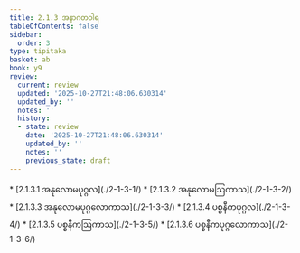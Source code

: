 ```yaml
---
title: 2.1.3 အနာဂတဝါရ
tableOfContents: false
sidebar:
  order: 3
type: tipitaka
basket: ab
book: y9
review:
  current: review
  updated: '2025-10-27T21:48:06.630314'
  updated_by: ''
  notes: ''
  history:
  - state: review
    date: '2025-10-27T21:48:06.630314'
    updated_by: ''
    notes: ''
    previous_state: draft
---
```



<ReviewStatus review={frontmatter.review} showDetails={true} />

<HypothesisAnnotation frontmatter={frontmatter} />

<DynamicBreadcrumb />



<TableOfContents book="y9" section="2.1.3">
* [2.1.3.1 အနုလောမပုဂ္ဂလ](./2-1-3-1/)
* [2.1.3.2 အနုလောမဩကာသ](./2-1-3-2/)
* [2.1.3.3 အနုလောမပုဂ္ဂလောကာသ](./2-1-3-3/)
* [2.1.3.4 ပစ္စနီကပုဂ္ဂလ](./2-1-3-4/)
* [2.1.3.5 ပစ္စနီကဩကာသ](./2-1-3-5/)
* [2.1.3.6 ပစ္စနီကပုဂ္ဂလောကာသ](./2-1-3-6/)
</TableOfContents>